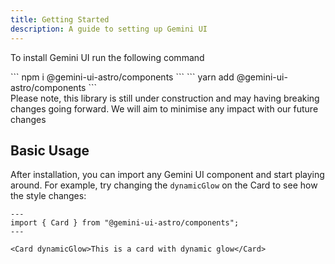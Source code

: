 ```yaml
---
title: Getting Started
description: A guide to setting up Gemini UI
---
```



To install Gemini UI run the following command

<Tabs>
  <TabItem label="npm">``` npm i @gemini-ui-astro/components ```</TabItem>
  <TabItem label="Yarn">``` yarn add @gemini-ui-astro/components ```</TabItem>
</Tabs>

<div style={{ marginTop: "48px" }}>
  <Alert severity="warning" dynamicGlow pulse="light">
    <span style={{ display: "block", marginTop: "-1rem" }}>
      Please note, this library is still under construction and may having
      breaking changes going forward. We will aim to minimise any impact with
      our future changes
    </span>
  </Alert>
</div>

## Basic Usage

After installation, you can import any Gemini UI component and start playing around. For example, try changing the `dynamicGlow` on the Card to see how the style changes:

```astro live
---
import { Card } from "@gemini-ui-astro/components";
---

<Card dynamicGlow>This is a card with dynamic glow</Card>
```
